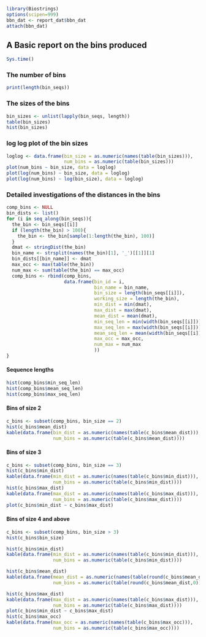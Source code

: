 
```r
library(Biostrings)
options(scipen=999)
bbn_dat <- report_dat$bbn_dat
attach(bbn_dat)
```

## A Basic report on the bins produced

```r
Sys.time()
```

### The number of bins

```r
print(length(bin_seqs))
```

### The sizes of the bins

```r
bin_sizes <- unlist(lapply(bin_seqs, length))
table(bin_sizes)
hist(bin_sizes)
```

### log log plot of the bin sizes

```r
loglog <- data.frame(bin_size = as.numeric(names(table(bin_sizes))),
                     num_bins = as.numeric(table(bin_sizes)))
plot(num_bins ~ bin_size, data = loglog)
plot(log(num_bins) ~ bin_size, data = loglog)
plot(log(num_bins) ~ log(bin_size), data = loglog)
```

### Detailed investigations of the distances in the bins

```r
comp_bins <- NULL
bin_dists <- list()
for (i in seq_along(bin_seqs)){
  the_bin <- bin_seqs[[i]]
  if (length(the_bin) > 100){
    the_bin <- the_bin[sample(1:length(the_bin), 100)]
  }
  dmat <- stringDist(the_bin)  
  bin_name <- strsplit(names(the_bin)[1], '_')[[1]][1]
  bin_dists[[bin_name]] <- dmat
  max_occ <- max(table(the_bin))
  num_max <- sum(table(the_bin) == max_occ)
  comp_bins <- rbind(comp_bins,
                     data.frame(bin_id = i,
                                bin_name = bin_name,
                                bin_size = length(bin_seqs[[i]]),
                                working_size = length(the_bin),
                                min_dist = min(dmat),
                                max_dist = max(dmat),
                                mean_dist = mean(dmat),
                                min_seq_len = min(width(bin_seqs[[i]])),
                                max_seq_len = max(width(bin_seqs[[i]])),
                                mean_seq_len = mean(width(bin_seqs[[i]])),
                                max_occ = max_occ,
                                num_max = num_max
                                ))
}
```

#### Sequence lengths

```r
hist(comp_bins$min_seq_len)
hist(comp_bins$mean_seq_len)
hist(comp_bins$max_seq_len)
```

#### Bins of size 2

```r
c_bins <- subset(comp_bins, bin_size == 2)
hist(c_bins$mean_dist)
kable(data.frame(bin_dist = as.numeric(names(table(c_bins$mean_dist))),
                 num_bins = as.numeric(table(c_bins$mean_dist))))
```

#### Bins of size 3

```r
c_bins <- subset(comp_bins, bin_size == 3)
hist(c_bins$min_dist)
kable(data.frame(min_dist = as.numeric(names(table(c_bins$min_dist))),
                 num_bins = as.numeric(table(c_bins$min_dist))))
hist(c_bins$max_dist)
kable(data.frame(max_dist = as.numeric(names(table(c_bins$max_dist))),
                 num_bins = as.numeric(table(c_bins$max_dist))))
plot(c_bins$min_dist ~ c_bins$max_dist)
```

#### Bins of size 4 and above

```r
c_bins <- subset(comp_bins, bin_size > 3)
hist(c_bins$bin_size)

hist(c_bins$min_dist)
kable(data.frame(min_dist = as.numeric(names(table(c_bins$min_dist))),
                 num_bins = as.numeric(table(c_bins$min_dist))))

hist(c_bins$mean_dist)
kable(data.frame(mean_dist = as.numeric(names(table(round(c_bins$mean_dist,0)))),
                 num_bins = as.numeric(table(round(c_bins$mean_dist,0)))))

hist(c_bins$max_dist)
kable(data.frame(max_dist = as.numeric(names(table(c_bins$max_dist))),
                 num_bins = as.numeric(table(c_bins$max_dist))))
plot(c_bins$min_dist ~ c_bins$max_dist)
hist(c_bins$max_occ)
kable(data.frame(max_occ = as.numeric(names(table(c_bins$max_occ))),
                 num_bins = as.numeric(table(c_bins$max_occ))))
```
